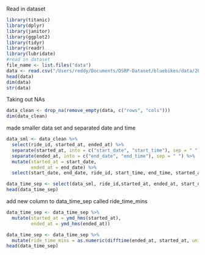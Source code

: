 Read in dataset

```r
library(titanic)
library(dplyr)
library(janitor)
library(ggplot2)
library(tidyr)
library(readr)
library(lubridate)
#read in dataset
file_name <- list.files("data")
data <- read.csv("/Users/reddy/Documents/DSRP-Dataset/bluebikes/data/202406-bluebikes-tripdata.csv")
head(data)
dim(data)
str(data)
```

Taking out NAs

```r
data_clean <- drop_na(remove_empty(data, c("rows", "cols")))
dim(data_clean)
```

made smaller data set and separated date and time

```r
data_sml <- data_clean %>%
  select(ride_id, started_at, ended_at) %>%
  separate(started_at, into = c("start_date", "start_time"), sep = " ") %>%
  separate(ended_at, into = c("end_date", "end_time"), sep = " ") %>%
  mutate(started_at = start_date,
         ended_at = end_date) %>%
  select(start_date, end_date, ride_id, start_time, end_time, started_at, ended_at)

data_time_sep <- select(data_sml, ride_id,started_at, ended_at, start_date, end_date, start_time, end_time)
head(data_time_sep)
```

add new column to data_time_sep called ride_time_mins

```r
data_time_sep <- data_time_sep %>%
  mutate(started_at = ymd_hms(started_at),
         ended_at = ymd_hms(ended_at))

data_time_sep <- data_time_sep %>%
  mutate(ride_time_mins = as.numeric(difftime(ended_at, started_at, units = "mins")))
head(data_time_sep)
```
